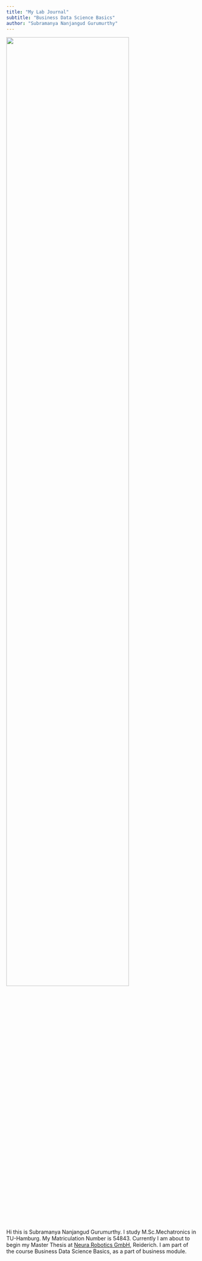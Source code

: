 ```yaml
---
title: "My Lab Journal"
subtitle: "Business Data Science Basics"
author: "Subramanya Nanjangud Gurumurthy"
---
```


![](assets/logo/TIE_logo.svg){width=80% fig-align="center"}


Hi this is Subramanya Nanjangud Gurumurthy. I study M.Sc.Mechatronics in TU-Hamburg. My Matriculation Number is 54843. Currently I am about to begin my Master Thesis at [Neura Robotics GmbH](https://neura-robotics.com/de), Reiderich.
I am part of the course Business Data Science Basics, as a part of business module.
